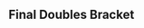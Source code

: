 {{DISPLAYTITLE:Fight Pitt VI: Doubles Bracket}}{{SetGame|melee}}
{{Fight Pitt VI|This=3}}
<onlyinclude>
==Final Doubles Bracket==
{{DEFinalDoublesBracket
<!-- FROM WINNERS -->
|r1m1t1p1=Colbol |r1m1t1p1flag=us
|r1m1t1p2=Duck |r1m1t1p2flag=us |r1m1t1score=3
|r1m1t2p1=n0ne |r1m1t2p1flag=ni
|r1m1t2p2=Eddy Mexico |r1m1t2p2flag=mx |r1m1t2score=1
|r1m1win=1
|r1m1t1p1char1=fox |r1m1t1p1stock1=1 |r1m1t1p2char1=samus |r1m1t1p2stock1=1
|r1m1t2p1char1=cf |r1m1t2p1stock1=0 |r1m1t2p2char1=luigi |r1m1t2p2stock1=0 |r1m1win1=1 |r1m1stage1=Battlefield
|r1m1t1p1char2=fox |r1m1t1p1stock2=0 |r1m1t1p2char2=samus |r1m1t1p2stock2=0
|r1m1t2p1char2=cf |r1m1t2p1stock2=1 |r1m1t2p2char2=luigi |r1m1t2p2stock2=0 |r1m1win2=2 |r1m1stage2=Final Destination
|r1m1t1p1char3=fox |r1m1t1p1stock3=1 |r1m1t1p2char3=samus |r1m1t1p2stock3=3
|r1m1t2p1char3=cf |r1m1t2p1stock3=0 |r1m1t2p2char3=luigi |r1m1t2p2stock3=0 |r1m1win3=1 |r1m1stage3=Pokémon Stadium
|r1m1t1p1char4=fox |r1m1t1p1stock4=1 |r1m1t1p2char4=samus |r1m1t1p2stock4=2
|r1m1t2p1char4=cf |r1m1t2p1stock4=0 |r1m1t2p2char4=luigi |r1m1t2p2stock4=0 |r1m1win4=1 |r1m1stage4=Battlefield
|r1m1details={{BracketMatchDetails|preview=|lrthread=|interview=|recap=|comment=|live=|vod=https://youtu.be/g9p-a17GENI}}

<!-- FROM LOSERS -->
|l1m1t1p1=Abate |l1m1t1p1flag=us
|l1m1t1p2=Borp |l1m1t1p2flag=us |l1m1t1score=2
|l1m1t2p1=Mafia |l1m1t2p1flag=us
|l1m1t2p2=Stango |l1m1t2p2flag=us |l1m1t2score=3
|l1m1win=2
|l1m1t1p1char1= |l1m1t1p1stock1= |l1m1t1p2char1= |l1m1t1p2stock1=
|l1m1t2p1char1= |l1m1t2p1stock1= |l1m1t2p2char1= |l1m1t2p2stock1= |l1m1win1= |l1m1stage1=
|l1m1t1p1char2= |l1m1t1p1stock2= |l1m1t1p2char2= |l1m1t1p2stock2=
|l1m1t2p1char2= |l1m1t2p1stock2= |l1m1t2p2char2= |l1m1t2p2stock2= |l1m1win2= |l1m1stage2=
|l1m1t1p1char3= |l1m1t1p1stock3= |l1m1t1p2char3= |l1m1t1p2stock3=
|l1m1t2p1char3= |l1m1t2p1stock3= |l1m1t2p2char3= |l1m1t2p2stock3= |l1m1win3= |l1m1stage3=
|l1m1t1p1char4= |l1m1t1p1stock4= |l1m1t1p2char4= |l1m1t1p2stock4=
|l1m1t2p1char4= |l1m1t2p1stock4= |l1m1t2p2char4= |l1m1t2p2stock4= |l1m1win4= |l1m1stage4=
|l1m1t1p1char5= |l1m1t1p1stock5= |l1m1t1p2char5= |l1m1t1p2stock5=
|l1m1t2p1char5= |l1m1t2p1stock5= |l1m1t2p2char5= |l1m1t2p2stock5= |l1m1win5= |l1m1stage5=
|l1m1date=
|l1m1finished=
|l1m1details=
<!-- LOSERS FINALS -->
|r2m1t1p1=n0ne |r2m1t1p1flag=ni
|r2m1t1p2=Eddy Mexico |r2m1t1p2flag=mx |r2m1t1score=3
|r2m1t2p1=Mafia |r2m1t2p1flag=us
|r2m1t2p2=Stango |r2m1t2p2flag=us |r2m1t2score=0
|r2m1win=1
|r2m1t1p1char1=cf |r2m1t1p1stock1=1 |r2m1t1p2char1=luigi |r2m1t1p2stock1=2
|r2m1t2p1char1=peach |r2m1t2p1stock1=0 |r2m1t2p2char1=marth |r2m1t2p2stock1=0 |r2m1win1=1 |r2m1stage1=Final Destination
|r2m1t1p1char2=cf |r2m1t1p1stock2=1 |r2m1t1p2char2=luigi |r2m1t1p2stock2=1
|r2m1t2p1char2=peach |r2m1t2p1stock2=0 |r2m1t2p2char2=marth |r2m1t2p2stock2=0 |r2m1win2=1 |r2m1stage2=Pokémon Stadium
|r2m1t1p1char3=cf |r2m1t1p1stock3=1 |r2m1t1p2char3=luigi |r2m1t1p2stock3=1
|r2m1t2p1char3=peach |r2m1t2p1stock3=0 |r2m1t2p2char3=marth |r2m1t2p2stock3=0 |r2m1win3=1 |r2m1stage3=Pokémon Stadium
|r2m1details={{BracketMatchDetails|preview=|lrthread=|interview=|recap=|comment=|live=|vod=https://youtu.be/g86jBUnBVMU}}

<!-- GRAND FINALS -->
|r3m1t1p1=Colbol|r3m1t1p1flag=us
|r3m1t1p2=Duck|r3m1t1p2flag=us |r3m1t1score=3
|r3m1t2p1=n0ne |r3m1t2p1flag=ni
|r3m1t2p2=Eddy Mexico |r3m1t2p2flag=mx |r3m1t2score=0
|r3m1win=1
|r3m1t1p1char1=fox |r3m1t1p1stock1=3 |r3m1t1p2char1=samus |r3m1t1p2stock1=3
|r3m1t2p1char1=cf |r3m1t2p1stock1=0 |r3m1t2p2char1=luigi |r3m1t2p2stock1=0 |r3m1win1=1 |r3m1stage1=Battlefield
|r3m1t1p1char2=fox |r3m1t1p1stock2=1 |r3m1t1p2char2=samus |r3m1t1p2stock2=1
|r3m1t2p1char2=cf |r3m1t2p1stock2=0 |r3m1t2p2char2=luigi |r3m1t2p2stock2=0 |r3m1win2=1 |r3m1stage2=Dream Land
|r3m1t1p1char3=fox |r3m1t1p1stock3=0 |r3m1t1p2char3=samus |r3m1t1p2stock3=1
|r3m1t2p1char3=cf |r3m1t2p1stock3=0 |r3m1t2p2char3=luigi |r3m1t2p2stock3=0 |r3m1win3=1 |r3m1stage3=Final Destination
|r3m1details={{BracketMatchDetails|preview=|lrthread=|interview=|recap=|comment=|live=|vod=https://youtu.be/FnwhcKfh_wE}}
}}
</onlyinclude>
